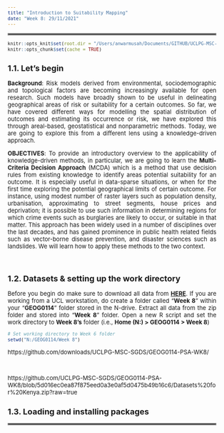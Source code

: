 ```yaml
---
title: "Introduction to Suitability Mapping"
date: "Week 8: 29/11/2021"
---
```


<style type: "text/css">
h1.title {
	font-size: 20px;
}

h4.date {
	font-size: 18px;
}

h1 {
	font-size: 18px;
}

h2 {
	font-size: 18px;
}

body{/* Normal */
	font-size: 13px;
	text-align: justify;
}

p.comment {
background-color: #DBDBDB;
padding: 10px;
border: 1px solid black;
border-radius: 5px;
}

code.r{
  font-size: 10px;
}
pre {
  white-space: pre-wrap;
  font-size: 12px;
  background: #F5F5F5;
  max-width: 100%;
  overflow-x: auto; 
}
</style>

<hr style="border:2px solid gray"> </hr>

```r
knitr::opts_knit$set(root.dir = "/Users/anwarmusah/Documents/GITHUB/UCLPG-MSC-SGDS/Dataset/T1_WK8")
knitr::opts_chunk$set(cache = TRUE)
```

## **1.1. Let's begin**
**Background**: Risk models derived from environmental, sociodemographic and topological factors are becoming increasingly available for open research. Such models have broadly shown to be useful in delineating geographical areas of risk or suitability for a certain outcomes. So far, we have covered different ways for modelling the spatial distribution of outcomes and estimating its occurrence or risk, we have explored this through areal-based, geostatistical and nonparametric methods. Today, we are going to explore this from a different lens using a knowledge-driven approach. 

**OBJECTIVES**: To provide an introductory overview to the applicability of knowledge-driven methods, in particular, we are going to learn the **Multi-Criteria Decision Approach** (MCDA) which is a method that use decision rules from existing knowledge to identify areas potential suitability for an outcome. It is especially useful in data-sparse situations, or when for the first time exploring the potential geographical limits of certain outcome. 
For instance, using modest number of raster layers such as population density, urbanisation, approximating to street segments, house prices and deprivation; it is possible to use such information in determining regions for which crime events such as burglaries are likely to occur, or suitable in that matter. This approach has been widely used in a number of disciplines over the last decades, and has gained prominence in public health related fields such as vector-borne disease prevention, and disaster sciences such as landslides. We will learn how to apply these methods to the two context.  

</br>

## **1.2. Datasets & setting up the work directory** 
Before you begin do make sure to download all data from [**HERE**](https://github.com/UCLPG-MSC-SGDS/GEOG0114-PSA-WK8/blob/5d016ec0ea87f875eed0a3e0af5d0475b49b16c6/Datasets%20for%20Kenya.zip?raw=true). If you are working from a UCL workstation, do create a folder called "**Week 8**" within your "**GEOG0114**" folder stored in the N-drive. Extract all data from the zip folder and stored into "**Week 8**" folder. Open a new R script and set the work directory to **Week 8's** folder (i.e., **Home (N:) > GEOG0114 > Week 8**)

```r
# Set working directory to Week 6 folder
setwd("N:/GEOG0114/Week 8")
```


https://github.com/downloads/UCLPG-MSC-SGDS/GEOG0114-PSA-WK8/

</br>

https://github.com/UCLPG-MSC-SGDS/GEOG0114-PSA-WK8/blob/5d016ec0ea87f875eed0a3e0af5d0475b49b16c6/Datasets%20for%20Kenya.zip?raw=true

## **1.3. Loading and installing packages**


<hr style="border:2px solid gray"> </hr>
